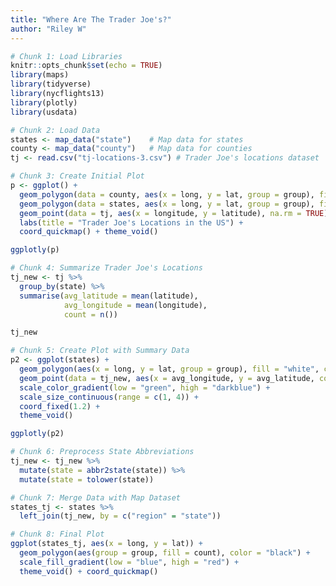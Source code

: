 ---
title: "Where Are The Trader Joe's?"
author: "Riley W"
---

```{r setup, include=FALSE}
# Chunk 1: Load Libraries
knitr::opts_chunk$set(echo = TRUE)
library(maps)       
library(tidyverse)   
library(nycflights13) 
library(plotly)     
library(usdata)      

# Chunk 2: Load Data
states <- map_data("state")    # Map data for states
county <- map_data("county")   # Map data for counties
tj <- read.csv("tj-locations-3.csv") # Trader Joe's locations dataset

# Chunk 3: Create Initial Plot
p <- ggplot() +
  geom_polygon(data = county, aes(x = long, y = lat, group = group), fill = "palegreen", color = "white") +
  geom_polygon(data = states, aes(x = long, y = lat, group = group), fill = NA, color = "black") +
  geom_point(data = tj, aes(x = longitude, y = latitude), na.rm = TRUE) +
  labs(title = "Trader Joe's Locations in the US") +
  coord_quickmap() + theme_void()

ggplotly(p)
```


```{r}
# Chunk 4: Summarize Trader Joe's Locations
tj_new <- tj %>%
  group_by(state) %>%
  summarise(avg_latitude = mean(latitude),
            avg_longitude = mean(longitude),
            count = n())

tj_new

# Chunk 5: Create Plot with Summary Data
p2 <- ggplot(states) +
  geom_polygon(aes(x = long, y = lat, group = group), fill = "white", color = "black") + 
  geom_point(data = tj_new, aes(x = avg_longitude, y = avg_latitude, color = count, size = count), na.rm = TRUE) + 
  scale_color_gradient(low = "green", high = "darkblue") +
  scale_size_continuous(range = c(1, 4)) +
  coord_fixed(1.2) +
  theme_void()

ggplotly(p2)
```

```{r}
# Chunk 6: Preprocess State Abbreviations
tj_new <- tj_new %>%
  mutate(state = abbr2state(state)) %>%
  mutate(state = tolower(state)) 

# Chunk 7: Merge Data with Map Dataset
states_tj <- states %>% 
  left_join(tj_new, by = c("region" = "state"))

# Chunk 8: Final Plot
ggplot(states_tj, aes(x = long, y = lat)) +
  geom_polygon(aes(group = group, fill = count), color = "black") + 
  scale_fill_gradient(low = "blue", high = "red") + 
  theme_void() + coord_quickmap()

```
